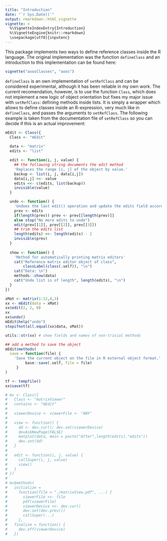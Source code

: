 ```yaml
---
title: "Introduction"
date: "`r Sys.Date()`"
output: rmarkdown::html_vignette
vignette: >
  %\VignetteIndexEntry{Introduction}
  %\VignetteEngine{knitr::rmarkdown}
  \usepackage[utf8]{inputenc}
---
```


This package implements two ways to define reference classes inside the R language. The original implementation was the function `defineClass` and an introduction to this implementation can be found here:

```r
vignette("aoosClasses", "aoos")
```

`defineClass` is an own implementation of `setRefClass` and can be considered experimental, although it has been reliable in my own work. The current recomendation, however, is to use the function `Class`, which does not implement a new logic of object orientation but fixes my major issue with `setRefClass`: defining methods inside lists. It is simply a wrapper which allows to define classes inside an R-expression, very much like in `defineClass`, and passes the arguments to `setRefClass`. The following example is taken from the documentation file of `setRefClass` so you can decide if this is an actual improvement:

```r
mEdit <- Class({
  Class <- "mEdit"
  
  data <- "matrix"
  edits <- "list"

  edit <- function(i, j, value) {
    ## the following string documents the edit method
    'Replaces the range [i, j] of the object by value.'
    backup <- list(i, j, data[i,j])
    data[i,j] <<- value
    edits <<- c(edits, list(backup))
    invisible(value)
  }

  undo <- function() {
    'Undoes the last edit() operation and update the edits field accordingly.'
    prev <- edits
    if(length(prev)) prev <- prev[[length(prev)]]
    else stop("No more edits to undo")
    edit(prev[[1]], prev[[2]], prev[[3]])
    ## trim the edits list
    length(edits) <<- length(edits) - 2
    invisible(prev)
  }
  
  show <- function() {
    'Method for automatically printing matrix editors' 
    cat("Reference matrix editor object of class", 
        classLabel(class(.self)), "\n")
    cat("Data: \n")
    methods::show(data)
    cat("Undo list is of length", length(edits), "\n")
  }
})

xMat <- matrix(1:12,4,3)
xx <- mEdit(data = xMat)
xx$edit(2, 2, 0)
xx
xx$undo()
mEdit$help("undo")
stopifnot(all.equal(xx$data, xMat))

utils::str(xx) # show fields and names of non-trivial methods

## add a method to save the object
mEdit$methods(
  save = function(file) {
    'Save the current object on the file in R external object format.'
         base::save(.self, file = file)
     }
)

tf <- tempfile()
xx$save(tf)

# mv <- Class({
#   Class <- "matrixViewer"
#   contains <- "mEdit"
#   
#   viewerDevice <- viewerFile <- "ANY"
#   
#   view <- function() {
#     dd <- dev.cur(); dev.set(viewerDevice)
#     devAskNewPage(FALSE)
#     matplot(data, main = paste("After",length(edits),"edits"))
#     dev.set(dd)
#   }
#   
#   edit <- function(i, j, value) {
#     callSuper(i, j, value)
#     view()
#   }
# })
# 
# mv$methods(
#   initialize =
#     function(file = "./matrixView.pdf", ...) {
#       viewerFile <<- file
#       pdf(viewerFile)
#       viewerDevice <<- dev.cur()
#       dev.set(dev.prev())
#       callSuper(...)
#     },
#   finalize = function() {
#     dev.off(viewerDevice)
#   })

```

